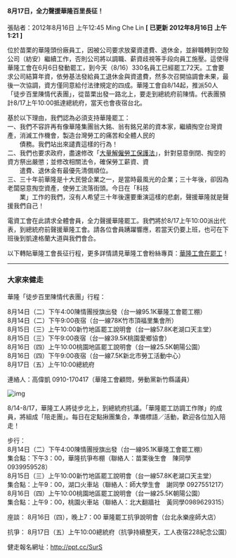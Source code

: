 #### 8月17日，全力聲援華隆百里長征！

張貼者：2012年8月16日 上午12:45 Ming Che Lin   **[ 已更新 2012年8月16日 上午1:21 ]**

位於苗栗的華隆頭份廠員工，因被公司要求放棄資遣費、退休金，並辭職轉到空殼公司（紡安）繼續工作，否則公司將以調職、薪資歧視等手段向員工施壓。這使得華隆工會在6月6日發動罷工，到今天（8/16）330名員工已經罷工72天。工會要求公司結算年資，依勞基法發給員工退休金與資遣費，然多次召開協調會未果，最後一次協調，資方僅同意給付法律規定的四成。華隆工會自8/14起，推派50人「徒步百里陳情代表團」，從苗栗出發一路北上，要走到總統府前陳情。代表團預計8/17上午10:00抵達總統府，當天也會夜宿台北。

基於以下理由，我們認為必須支持華隆罷工：  
一、我們不容許再有像華隆集團翁大銘、翁有銘兄弟的資本家，繼續掏空台灣資產，消滅工作機會，製造台灣勞工的痛苦和全體人民的  
　　債務。我們站出來譴責這樣的行為！  
二、我們也要求政府，盡速修改「[大量解僱勞工保護法](https://law.moj.gov.tw/LawClass/LawAll.aspx?pcode=N0020012)」，針對惡意倒閉、掏空的資方祭出嚴懲；並修改相關法令，確保勞工薪資、資  
　　遣費、退休金有最優先清償順位。  
三、三十年前華隆是十大民營企業之一，是當時最風光的企業；三十年後，卻因為老闆惡意掏空資產，使勞工流落街頭。今日在「科技  
　　業」工作的我們，沒有人希望三十年後還要重演這樣的悲劇，聲援華隆就是聲援我們自己！  

電資工會在此請求全體會員，全力聲援華隆罷工。我們將於8/17上午10:00派出代表，到總統府前聲援華隆工會。請各位會員踴躍響應，若當天仍要上班，也可在下班後到凱達格蘭大道與我們會合。

以下轉貼華隆工會長征行程，更多詳情請見華隆工會粉絲專頁：[華隆工會在罷工](https://www.facebook.com/HuaLongStrike)！


---
### 大家來健走


華隆「徒步百里陳情代表團」行程：

8月14日（二）下午4:00陳情團授旗出發（台一線95.1K華隆工會罷工棚）  
8月14日（二）下午9:00夜宿（台一線78K竹市頂福里集會所）  
8月15日（三）上午10:00新竹地區罷工說明會（台一線57.8K老湖口天主堂）  
8月15日（三）下午9:00夜宿（台一線39.5K桃園愛鄉協會）  
8月16日（四）上午10:00桃園地區罷工說明會（台一線25.5K朝陽公園）  
8月16日（四）下午9:00夜宿（台一線7.5K新北市勞工活動中心）  
8月17日（五）上午10:00總統府

連絡人：高偉凱 0910-170417（華隆工會顧問，勞動黨新竹縣議員）

![img](/images/20110816/1.jpeg)


8/14-8/17，華隆工人將徒步北上，到總統府抗議。「華隆罷工訪調工作隊」的成員，將組成「陪走團」。每日在定點揪團集合，準備標語／活動，歡迎各位加入陪走！

步行：  
8月14日（二）下午4:00陳情團授旗出發（台一線95.1K華隆工會罷工棚）  
集合點：下午3：00，華隆抗爭布棚（聯絡人：苗栗後生會　陳同學0939959528）  
8月15日（三）上午10:00新竹地區罷工說明會（台一線57.8K老湖口天主堂）  
集合點：上午9：00，湖口火車站（聯絡人：師大學生會　謝同學 0927551217）  
8月16日（四）上午10:00桃園地區罷工說明會（台一線25.5K朝陽公園）  
集合點：上午9：00，桃園火車站（聯絡人：北大翻牆社　黃同學0989629315）  

座談：
8月16日（四），晚上7：00 華隆罷工抗爭說明會（台北永樂座師大店）

抗爭：
8月17日（五）上午10:00總統府（抗爭持續整天，工人夜宿228紀念公園）

健走報名網址：http://ppt.cc/SurS
